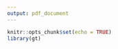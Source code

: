 ```yaml
---
output: pdf_document
---
```


```r
knitr::opts_chunk$set(echo = TRUE)
library(gt)
```

```r

```

